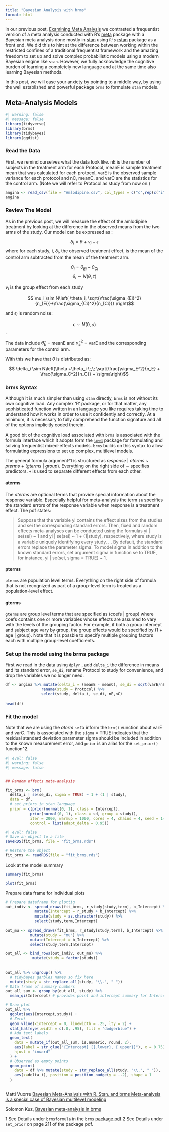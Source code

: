 ```yaml
---
title: "Bayesian Analysis with brms"
format: html
---
```


in our previous post, [Examining Meta Analysis](https://rworks.dev/posts/meta-analysis/) we contrasted a frequentist version of a meta analysis conducted with R's [meta](https://cran.r-project.org/package=meta) package with a Bayesian meta analysis done mostly in [stan](https://mc-stan.org/) using `R's` [rstan](https://cran.r-project.org/package=rstan) package as a front end. We did this to hint at the difference between working within the restricted confines of a traditional frequentist framework and the amazing freedom to set up and solve complex probabilistic models using a modern Bayesian engine like `stan`. However, we fully acknowledge the cognitive burden of learning a completely new language and at the same time also learning Bayesian methods.

In this post, we will ease your anxiety by pointing to a middle way, by using the well established and powerful package `brms` to formulate `stan` models.

## Meta-Analysis Models

```r
#| warning: false
#| message: false
library(tidyverse)
library(brms)
library(tidybayes)
library(ggdist)

```

### Read the Data

First, we remind ourselves what the data look like. nE is the number of subjects in the treatment arm for each Protocol, meanE is sample treatment mean that was calculated for each protocol, varE is the observed sample variance for each protocol and nC, meanC, and varC are the statistics for the control arm. (Note we will refer to Protocol as study from now on.)

```r
angina <- read_csv(file = "Amlodipine.csv", col_types = c("c",rep(c("i","d","d"),2))) 
angina

```

### Review The Model

As in the previous post, we will measure the effect of the amlodipine treatment by looking at the difference in the observed means from the two arms of the study. Our model can be expressed as :

$$\delta_i = \theta + \nu_i + \epsilon$$
where for each study, i, $\delta_i$, the observed treatment effect, is the mean of the control arm subtracted from the mean of the treatment arm.

$$\theta_i = \theta_{Ei} - \theta_{Ci}$$
$$ \theta_i \sim N(\theta, \tau)$$


$\nu_i$ is the group effect from each study




$$ \nu_i \sim N\left( \theta_i, \sqrt{\frac{\sigma_{Ei}^2}{n_{Ei}}+\frac{\sigma_{Ci}^2}{n_{Ci}}} \right)$$




and $\epsilon_i$ is random noise: 

$$\epsilon \sim N(0, \sigma)$$.

The data include $\hat\theta_E$ = meanE and $\hat\sigma^2_E$ = varE and the corresponding parameters for the control arm.



With this we have that $\theta$ is distributed as:

$$ \delta_i \sim N\left(\theta +\theta_i \;,\; \sqrt{\frac{\sigma_E^2}{n_E} + \frac{\sigma_C^2}{n_C}} + \sigma\right)$$






### brms Syntax

Although it is much simpler than using `stan` directly, `brms` is not without its own cognitive load. Any complex 'R' package, or for that matter, any sophisticated function written in an language you like requires taking time to understand how it works in order to use it confidently and correctly. At a minimum, it is necessary to fully comprehend the function signature and all of the options implicitly coded therein.

A good bit of the cognitive load associated with `brms` is associated with the formula interface which it adopts form the [`lmw4`](https://CRAN.R-project.org/package=lme4) package for formulating and solving frequentist mixed-effects models. `brms` builds on this syntax to allow formulating expressions to set up complex, multilevel models.

The general formula argument\^1 is structured as *response* \| *aterms* \~ *pterms* + (*gterms* \| *group*). Everything on the right side of ∼ specifies predictors. `+` is used to separate different effects from each other.

#### aterms

The *aterms* are optional terms that provide special information about the response variable. Especially helpful for meta-analysis the term `se` specifies the standard errors of the response variable when response is a treatment effect. The pdf states:

> Suppose that the variable yi contains the effect sizes from the studies and sei the corresponding standard errors. Then, fixed and random effects meta-analyses can be conducted using the formulas yi \| se(sei) \~ 1 and yi \| se(sei) \~ 1 + (1\|study), respectively, where study is a variable uniquely identifying every study. ... By default, the standard errors replace the parameter sigma. To model sigma in addition to the known standard errors, set argument sigma in function se to TRUE, for instance, yi \| se(sei, sigma = TRUE) \~ 1.

#### pterms

`pterms` are population level terms. Everything on the right side of formula that is not recognized as part of a group-level term is treated as a population-level effect.

#### gterms

`gterms` are group level terms that are specified as (coefs \| group) where coefs contains one or more variables whose effects are assumed to vary with the levels of the grouping factor. For example, if both a group intercept and subject age vary by group, the group effects would be specified by (1 + age \| group). Note that it is possble to specify multiple grouping factors each with multiple group-level coefficients.

### Set up the model using the brms package

First we read in the data using `dplyr` , add `delta_i` the difference in means and its standard error, `se_di`, rename Protocol to study for convenience, and drop the variables we no longer need.

```r
 
df <- angina %>% mutate(delta_i = (meanE - meanC), se_di = sqrt(varE/nE + varC/nC)) %>%
                rename(study = Protocol) %>%
                select(study, delta_i, se_di, nE,nC)
                        
head(df)
```

### Fit the model

Note that we are using the *aterm* `se` to inform the `brm()` vunction about varE and varC. This is associated with the `sigma` = TRUE indicates that the residual standard deviation parameter sigma should be included in addition to the known measurement error, and `prior` is an alias for the `set_prior()` function\^2.

```r
#| eval: false
#| warning: false
#| message: false


## Random effects meta-analysis

fit_brms <- brm(
  delta_i | se(se_di, sigma = TRUE) ~ 1 + (1 | study),
  data = df, 
  # set priors in stan language
  prior = c(prior(normal(0, 1), class = Intercept), 
           prior(normal(0, 1), class = sd, group = study)),
           iter = 2000, warmup = 1000, cores = 4, chains = 4, seed = 14,
           control = list(adapt_delta = 0.95))
```

```r
#| eval: false
# Save an object to a file
saveRDS(fit_brms, file = "fit_brms.rds")
```

```r

# Restore the object
fit_brms <- readRDS(file = "fit_brms.rds")

```

Look at the model summary

```r
summary(fit_brms)
```

```r
plot(fit_brms)
```

Prepare data frame for individual plots

```r
# Prepare dataframe for plottig
out_indiv <- spread_draws(fit_brms, r_study[study,term], b_Intercept) %>%
             mutate(Intercept = r_study + b_Intercept) %>%
             mutate(study = as.character(study)) %>%
             select(study,term,Intercept)
 
out_mu <- spread_draws(fit_brms, r_study[study,term], b_Intercept) %>%
           mutate(study = "mu") %>%
           mutate(Intercept = b_Intercept) %>%
           select(study,term,Intercept)

out_all <- bind_rows(out_indiv, out_mu) %>%
            mutate(study = factor(study))
          
 
out_all %>% ungroup() %>%
  # tidybayes garbles names so fix here
  mutate(study = str_replace_all(study, "\\.", " "))
# Data frame of summary numbers
out_all_sum <- group_by(out_all, study) %>% 
  mean_qi(Intercept) # provides point and intercept summary for Intercept

```

```r
# Draw plot
out_all %>%   
  ggplot(aes(Intercept,study)) + 
  # Zero!
  geom_vline(xintercept = 0, linewidth = .25, lty = 2) +
  stat_halfeye(.width = c(.8, .95), fill = "dodgerblue") +
  # Add text labels
  geom_text(
    data = mutate_if(out_all_sum, is.numeric, round, 2),
    aes(label = str_glue("{Intercept} [{.lower}, {.upper}]"), x = 0.75),
    hjust = "inward"
  ) +
  # Observed as empty points
  geom_point(
    data = df %>% mutate(study = str_replace_all(study, "\\.", " ")), 
    aes(x=delta_i), position = position_nudge(y = -.2), shape = 1 
  ) 



```

Matti Vuorre [Bayesian Meta-Analysis with R, Stan, and brms Meta-analysis is a special case of Bayesian multilevel modeling](https://mvuorre.github.io/posts/2016-09-29-bayesian-meta-analysis/)

Solomon Kuz, [Bayesian meta-analysis in brms](https://solomonkurz.netlify.app/blog/bayesian-meta-analysis/)

1 See Details under `brmsformula` in the `brms` [package pdf](https://cran.r-project.org/web/packages/brms/brms.pdf) 2 See Details under `set_prior` on page 211 of the package pdf.
